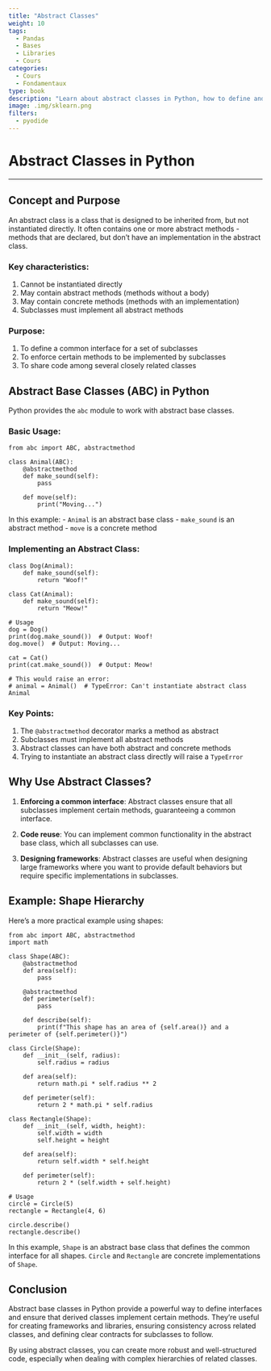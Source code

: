 ```yaml
---
title: "Abstract Classes"
weight: 10
tags:
  - Pandas
  - Bases
  - Libraries
  - Cours
categories:
  - Cours
  - Fondamentaux
type: book
description: "Learn about abstract classes in Python, how to define and use them, and the benefits of using abstract classes for creating a common interface and enforcing method implementations in subclasses."
image: .img/sklearn.png
filters:
  - pyodide
---
```


# Abstract Classes in Python

---

## Concept and Purpose

An abstract class is a class that is designed to be inherited from, but not instantiated directly. It often contains one or more abstract methods - methods that are declared, but don't have an implementation in the abstract class.

### Key characteristics:
1. Cannot be instantiated directly
2. May contain abstract methods (methods without a body)
3. May contain concrete methods (methods with an implementation)
4. Subclasses must implement all abstract methods

### Purpose:
1. To define a common interface for a set of subclasses
2. To enforce certain methods to be implemented by subclasses
3. To share code among several closely related classes

## Abstract Base Classes (ABC) in Python

Python provides the `abc` module to work with abstract base classes.

### Basic Usage:

```pyodide-python
from abc import ABC, abstractmethod

class Animal(ABC):
    @abstractmethod
    def make_sound(self):
        pass

    def move(self):
        print("Moving...")
```

In this example:
- `Animal` is an abstract base class
- `make_sound` is an abstract method
- `move` is a concrete method

### Implementing an Abstract Class:

```pyodide-python
class Dog(Animal):
    def make_sound(self):
        return "Woof!"

class Cat(Animal):
    def make_sound(self):
        return "Meow!"

# Usage
dog = Dog()
print(dog.make_sound())  # Output: Woof!
dog.move()  # Output: Moving...

cat = Cat()
print(cat.make_sound())  # Output: Meow!

# This would raise an error:
# animal = Animal()  # TypeError: Can't instantiate abstract class Animal
```

### Key Points:
1. The `@abstractmethod` decorator marks a method as abstract
2. Subclasses must implement all abstract methods
3. Abstract classes can have both abstract and concrete methods
4. Trying to instantiate an abstract class directly will raise a `TypeError`

## Why Use Abstract Classes?

1. **Enforcing a common interface**: Abstract classes ensure that all subclasses implement certain methods, guaranteeing a common interface.

2. **Code reuse**: You can implement common functionality in the abstract base class, which all subclasses can use.

3. **Designing frameworks**: Abstract classes are useful when designing large frameworks where you want to provide default behaviors but require specific implementations in subclasses.

## Example: Shape Hierarchy

Here's a more practical example using shapes:

```pyodide-python
from abc import ABC, abstractmethod
import math

class Shape(ABC):
    @abstractmethod
    def area(self):
        pass

    @abstractmethod
    def perimeter(self):
        pass

    def describe(self):
        print(f"This shape has an area of {self.area()} and a perimeter of {self.perimeter()}")

class Circle(Shape):
    def __init__(self, radius):
        self.radius = radius

    def area(self):
        return math.pi * self.radius ** 2

    def perimeter(self):
        return 2 * math.pi * self.radius

class Rectangle(Shape):
    def __init__(self, width, height):
        self.width = width
        self.height = height

    def area(self):
        return self.width * self.height

    def perimeter(self):
        return 2 * (self.width + self.height)

# Usage
circle = Circle(5)
rectangle = Rectangle(4, 6)

circle.describe()
rectangle.describe()
```

In this example, `Shape` is an abstract base class that defines the common interface for all shapes. `Circle` and `Rectangle` are concrete implementations of `Shape`.

## Conclusion

Abstract base classes in Python provide a powerful way to define interfaces and ensure that derived classes implement certain methods. They're useful for creating frameworks and libraries, ensuring consistency across related classes, and defining clear contracts for subclasses to follow.

By using abstract classes, you can create more robust and well-structured code, especially when dealing with complex hierarchies of related classes.